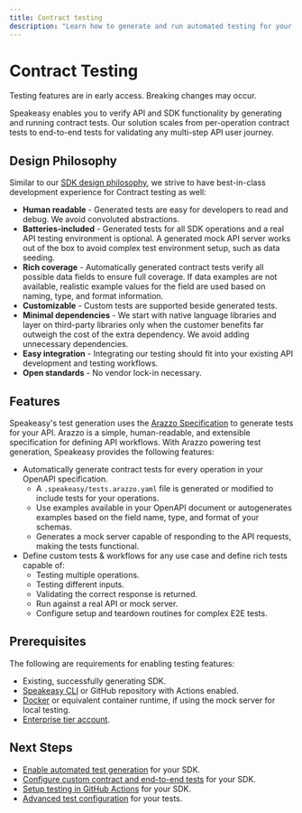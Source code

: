 ```yaml
---
title: Contract testing
description: "Learn how to generate and run automated testing for your API and SDKs."
---
```



# Contract Testing

<div className="Callout" data-title="INFO" data-variant="info">

  Testing features are in early access. Breaking changes may occur.

</div>

Speakeasy enables you to verify API and SDK functionality by generating and running contract tests. Our solution scales from per-operation contract tests to end-to-end tests for validating any multi-step API user journey.

## Design Philosophy

Similar to our [SDK design philosophy](/docs/languages/philosophy), we strive to have best-in-class development experience for Contract testing as well:

- **Human readable** - Generated tests are easy for developers to read and debug. We avoid convoluted abstractions.
- **Batteries-included** - Generated tests for all SDK operations and a real API testing environment is optional. A generated mock API server works out of the box to avoid complex test environment setup, such as data seeding.
- **Rich coverage** - Automatically generated contract tests verify all possible data fields to ensure full coverage. If data examples are not available, realistic example values for the field are used based on naming, type, and format information.
- **Customizable** - Custom tests are supported beside generated tests.
- **Minimal dependencies** - We start with native language libraries and layer on third-party libraries only when the customer benefits far outweigh the cost of the extra dependency. We avoid adding unnecessary dependencies.
- **Easy integration** - Integrating our testing should fit into your existing API development and testing workflows.
- **Open standards** - No vendor lock-in necessary.

## Features

Speakeasy's test generation uses the [Arazzo Specification](/openapi/arazzo) to generate tests for your API. Arazzo is a simple, human-readable, and extensible specification for defining API workflows.
With Arazzo powering test generation, Speakeasy provides the following features:

- Automatically generate contract tests for every operation in your OpenAPI specification.
  - A `.speakeasy/tests.arazzo.yaml` file is generated or modified to include tests for your operations.
  - Use examples available in your OpenAPI document or autogenerates examples based on the field name, type, and format of your schemas.
  - Generates a mock server capable of responding to the API requests, making the tests functional.
- Define custom tests & workflows for any use case and define rich tests capable of:
  - Testing multiple operations.
  - Testing different inputs.
  - Validating the correct response is returned.
  - Run against a real API or mock server.
  - Configure setup and teardown routines for complex E2E tests.

## Prerequisites

The following are requirements for enabling testing features:

- Existing, successfully generating SDK.
- [Speakeasy CLI](/docs/speakeasy-reference/cli/getting-started) or GitHub repository with Actions enabled.
- [Docker](https://www.docker.com/) or equivalent container runtime, if using the mock server for local testing.
- [Enterprise tier account](/pricing).


## Next Steps

- [Enable automated test generation](/docs/customize-testing/automated-test-generation) for your SDK.
- [Configure custom contract and end-to-end tests](/docs/customize-testing/custom-tests) for your SDK.
- [Setup testing in GitHub Actions](/docs/customize-testing/github-actions) for your SDK.
- [Advanced test configuration](/docs/customize-testing/advanced-test-configuration) for your tests.
